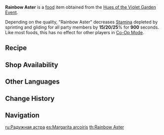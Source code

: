 {{Food Infobox
|id              = 108385
|description     = <!-- no common description, first sentence is different for suspicious from basic/delicious -->
|desc_suspicious = A most unique drink. It certainly looks alright, and it would taste acceptable, if you ignore the astringency caused by improper handling of the Lavender Melons...
|desc_basic      = A unique drink. Having featured in the famous light novel "[[Pretty Please, Kitsune Guuji?]]", it has since been brought to life by [[Sailing Breeze]] in collaboration with [[Yae Publishing House]], along with its fascinating flavour. As this version does not contain any bean products, it is slightly different from the special limited edition that was available during the [[Irodori Festival]], but this also means that there is no risk of triggering any bean allergies.
|desc_delicious  = A unique drink. Calla Lilies from Mondstadt and Lavender Melons from Inazuma meet from across mountains and seas before having their flavors blended together to perfection using smooth milk.<br />Novel satisfaction guaranteed &mdash; indeed, it is utterly unsurprising that the ill Shogun in the tale was re-energized by the merits of this drink alone.
|type            = Adventurer's Dishes
|effectType      = Stamina Reduction
|effect          = Decreases all party members' gliding and sprinting Stamina consumption by (var1)% for 900s.
|eff_att1        = Gliding Stamina
|eff_att2        = Sprinting Stamina
|eff_suspicious1 = 15
|eff_basic1      = 20
|eff_delicious1  = 25
|rarity          = 3
|variant         = 
|region          = 
|recipe          = Complete [[About That Time We Saved the Tanuki Photo Board]]
|source1         = {{Sold By}}
|event           = Hues of the Violet Garden
|recipe_event    = yes
}}
'''Rainbow Aster''' is a [[food]] item obtained from the [[Hues of the Violet Garden]] [[Event]].

Depending on the quality, "Rainbow Aster" decreases [[Stamina]] depleted by sprinting and gliding for all party members by '''15/20/25'''% for '''900''' seconds. Like most foods, this has no effect for other players in [[Co-Op Mode]].

==Recipe==
{{Recipe
|type = Cooking
|Milk = 3
|Lavender Melon = 2
|Calla Lily = 2
|Mint = 1
|sort = Milk,Lavender Melon,Calla Lily,Mint
}}

==Shop Availability==
{{Shop Availability}}

==Other Languages==
{{Other Languages
|en      = Rainbow Aster
|zhs     = 紫苑云霓
|zhs_rm  = Zǐyuàn Yúnní
|zht     = 紫苑雲霓
|zht_rm  = Zǐyuàn Yúnní
|zh_tl   = Aster-Purple Clouds and Rainbow
|ja      = 紫苑雲霓
|ja_rm   = Shion Ungei{{Assumed}}
|ja_tl   = Aster-Purple Clouds and Rainbow
|ko      = 보랏빛 비구름
|ko_rm   = Boratbit Bigureum
|ko_tl   = Purple Rain-cloud
|es      = Margarita arcoíris
|es_tl   = Rainbow {{w|Argyranthemum frutescens|Marguerite}}
|es_note = ''Margarita arcoíris'' is a reference to the [[Windwheel Aster]], which is called the ''margarita voladora'' (lit. Flying Marguerite) in the Spanish localization. It also refers to the {{w|margarita}}, a famous type of alcoholic cocktail.
|fr      = Aster arc-en-ciel
|fr_tl   = Rainbow Aster
|ru      = Радужная астра
|ru_tl   = Rainbow Aster
|th      = Rainbow Aster
|vi      = {{tt|Tử Uyển|紫苑}} Cầu Vồng
|vi_tl   = 
|de      = Lila Wolken
|de_tl   = Purple Clouds
|id      = Rainbow Aster
|pt      = Áster Arco-íris
|pt_tl   = Rainbow Aster
}}

==Change History==
{{Change History|2.6}}

==Navigation==
{{Food Navbox|type=Event-Exclusive Dishes}}

[[ru:Радужная астра]]
[[es:Margarita arcoíris]]
[[th:Rainbow Aster]]